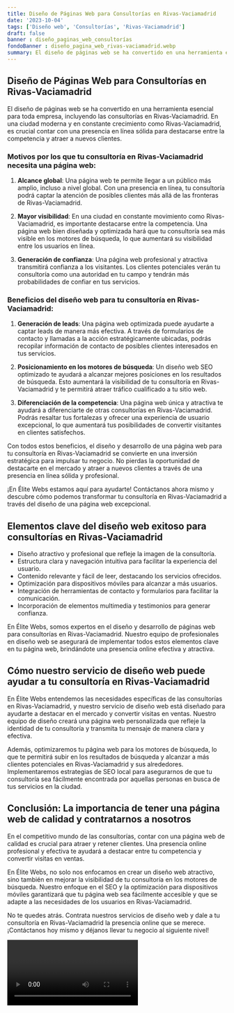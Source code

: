 ```yaml
---
title: Diseño de Páginas Web para Consultorías en Rivas-Vaciamadrid
date: '2023-10-04'
tags: ['Diseño web', 'Consultorías', 'Rivas-Vaciamadrid']
draft: false
banner : diseño_paginas_web_consultorías
fondoBanner : diseño_pagina_web_rivas-vaciamadrid.webp
summary: El diseño de páginas web se ha convertido en una herramienta esencial para toda empresa, incluyendo las consultorías en RivasVaciamadrid. En una ciudad moderna y en constante crecimiento como RivasVaciamadrid, es crucial contar con una presencia en línea sólida para destacarse entre la competencia y atraer a nuevos clientes.
---
```


## Diseño de Páginas Web para Consultorías en Rivas-Vaciamadrid

El diseño de páginas web se ha convertido en una herramienta esencial para toda empresa, incluyendo las consultorías en Rivas-Vaciamadrid. En una ciudad moderna y en constante crecimiento como Rivas-Vaciamadrid, es crucial contar con una presencia en línea sólida para destacarse entre la competencia y atraer a nuevos clientes.

### Motivos por los que tu consultoría en Rivas-Vaciamadrid necesita una página web:

1. **Alcance global**: Una página web te permite llegar a un público más amplio, incluso a nivel global. Con una presencia en línea, tu consultoría podrá captar la atención de posibles clientes más allá de las fronteras de Rivas-Vaciamadrid.

2. **Mayor visibilidad**: En una ciudad en constante movimiento como Rivas-Vaciamadrid, es importante destacarse entre la competencia. Una página web bien diseñada y optimizada hará que tu consultoría sea más visible en los motores de búsqueda, lo que aumentará su visibilidad entre los usuarios en línea.

3. **Generación de confianza**: Una página web profesional y atractiva transmitirá confianza a los visitantes. Los clientes potenciales verán tu consultoría como una autoridad en tu campo y tendrán más probabilidades de confiar en tus servicios.

### Beneficios del diseño web para tu consultoría en Rivas-Vaciamadrid:

1. **Generación de leads**: Una página web optimizada puede ayudarte a captar leads de manera más efectiva. A través de formularios de contacto y llamadas a la acción estratégicamente ubicadas, podrás recopilar información de contacto de posibles clientes interesados en tus servicios.

2. **Posicionamiento en los motores de búsqueda**: Un diseño web SEO optimizado te ayudará a alcanzar mejores posiciones en los resultados de búsqueda. Esto aumentará la visibilidad de tu consultoría en Rivas-Vaciamadrid y te permitirá atraer tráfico cualificado a tu sitio web.

3. **Diferenciación de la competencia**: Una página web única y atractiva te ayudará a diferenciarte de otras consultorías en Rivas-Vaciamadrid. Podrás resaltar tus fortalezas y ofrecer una experiencia de usuario excepcional, lo que aumentará tus posibilidades de convertir visitantes en clientes satisfechos.

Con todos estos beneficios, el diseño y desarrollo de una página web para tu consultoría en Rivas-Vaciamadrid se convierte en una inversión estratégica para impulsar tu negocio. No pierdas la oportunidad de destacarte en el mercado y atraer a nuevos clientes a través de una presencia en línea sólida y profesional.

¡En Élite Webs estamos aquí para ayudarte! Contáctanos ahora mismo y descubre cómo podemos transformar tu consultoría en Rivas-Vaciamadrid a través del diseño de una página web excepcional.

<GifSeo />

<Cta />

## Elementos clave del diseño web exitoso para consultorías en Rivas-Vaciamadrid

- Diseño atractivo y profesional que refleje la imagen de la consultoría.
- Estructura clara y navegación intuitiva para facilitar la experiencia del usuario.
- Contenido relevante y fácil de leer, destacando los servicios ofrecidos.
- Optimización para dispositivos móviles para alcanzar a más usuarios.
- Integración de herramientas de contacto y formularios para facilitar la comunicación.
- Incorporación de elementos multimedia y testimonios para generar confianza.

En Élite Webs, somos expertos en el diseño y desarrollo de páginas web para consultorías en Rivas-Vaciamadrid. Nuestro equipo de profesionales en diseño web se asegurará de implementar todos estos elementos clave en tu página web, brindándote una presencia online efectiva y atractiva.

## Cómo nuestro servicio de diseño web puede ayudar a tu consultoría en Rivas-Vaciamadrid

En Élite Webs entendemos las necesidades específicas de las consultorías en Rivas-Vaciamadrid, y nuestro servicio de diseño web está diseñado para ayudarte a destacar en el mercado y convertir visitas en ventas. Nuestro equipo de diseño creará una página web personalizada que refleje la identidad de tu consultoría y transmita tu mensaje de manera clara y efectiva.

Además, optimizaremos tu página web para los motores de búsqueda, lo que te permitirá subir en los resultados de búsqueda y alcanzar a más clientes potenciales en Rivas-Vaciamadrid y sus alrededores. Implementaremos estrategias de SEO local para asegurarnos de que tu consultoría sea fácilmente encontrada por aquellas personas en busca de tus servicios en la ciudad.

## Conclusión: La importancia de tener una página web de calidad y contratarnos a nosotros

En el competitivo mundo de las consultorías, contar con una página web de calidad es crucial para atraer y retener clientes. Una presencia online profesional y efectiva te ayudará a destacar entre tu competencia y convertir visitas en ventas.

En Élite Webs, no solo nos enfocamos en crear un diseño web atractivo, sino también en mejorar la visibilidad de tu consultoría en los motores de búsqueda. Nuestro enfoque en el SEO y la optimización para dispositivos móviles garantizará que tu página web sea fácilmente accesible y que se adapte a las necesidades de los usuarios en Rivas-Vaciamadrid.

No te quedes atrás. Contrata nuestros servicios de diseño web y dale a tu consultoría en Rivas-Vaciamadrid la presencia online que se merece. ¡Contáctanos hoy mismo y déjanos llevar tu negocio al siguiente nivel!

<Video />

<CtaBot job='Consultorías' city='Rivas-Vaciamadrid'/>

<Gmaps query='Rivas-Vaciamadrid+españa+maps' />